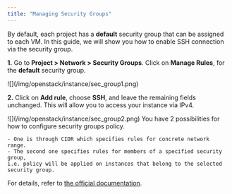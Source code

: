 ```yaml
---
title: "Managing Security Groups"
---
```

By default, each project has a **default** security group that can be assigned to each VM. In this guide, we will show you how to enable SSH connection via the security group.

__1.__ Go to **Project &gt;  Network &gt; Security Groups**. Click on **Manage Rules**, for the **default** security group.

<Callout type="info" title="Example">
    ![](/img/openstack/instance/sec_group1.png)
</Callout>

__2.__ Click on **Add rule**, choose **SSH**, and leave the remaining fields unchanged.
   This will allow you to access your instance via IPv4.

<Callout type="info" title="Example">
    ![](/img/openstack/instance/sec_group2.png)
</Callout>

<Callout type="warn" title="Caution">
    You have 2 possibilities for how to configure security groups policy.

    - One is through CIDR which specifies rules for concrete network range.
    - The second one specifies rules for members of a specified security group,
    i.e. policy will be applied on instances that belong to the selected security group.
</Callout>

For details, refer to [the official documentation](https://docs.openstack.org/horizon/train/user/configure-access-and-security-for-instances.html).

